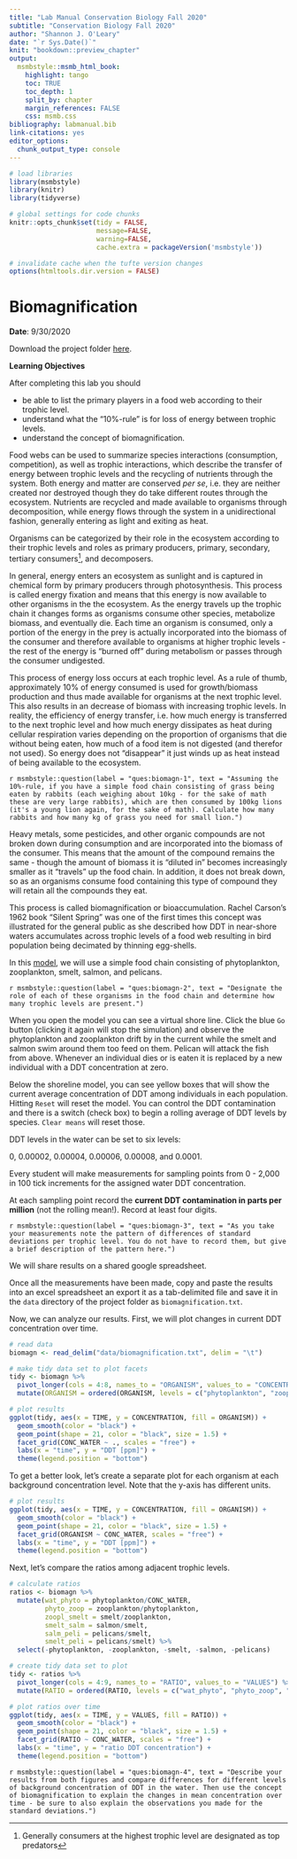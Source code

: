 ```yaml
---
title: "Lab Manual Conservation Biology Fall 2020"
subtitle: "Conservation Biology Fall 2020"
author: "Shannon J. O'Leary"
date: "`r Sys.Date()`"
knit: "bookdown::preview_chapter"
output:
  msmbstyle::msmb_html_book:
    highlight: tango
    toc: TRUE
    toc_depth: 1
    split_by: chapter
    margin_references: FALSE
    css: msmb.css
bibliography: labmanual.bib
link-citations: yes
editor_options: 
  chunk_output_type: console
---
```


```r

# load libraries
library(msmbstyle)
library(knitr)
library(tidyverse)

# global settings for code chunks
knitr::opts_chunk$set(tidy = FALSE, 
                      message=FALSE, 
                      warning=FALSE,
                      cache.extra = packageVersion('msmbstyle'))

# invalidate cache when the tufte version changes
options(htmltools.dir.version = FALSE)

```

# Biomagnification

**Date**: 9/30/2020

Download the project folder [here](https://drive.google.com/drive/folders/1gLiUyhjUBMQ8Km532AtiyAlS-qyEx9y1?usp=sharing).

**Learning Objectives**

After completing this lab you should

* be able to list the primary players in a food web according to their trophic level.
* understand what the "10%-rule" is for loss of energy between trophic levels.
* understand the concept of biomagnification.

Food webs can be used to summarize species interactions (consumption, competition), as well as trophic interactions, which describe the transfer of energy between trophic levels and the recycling of nutrients through the system. Both energy and matter are conserved *per se*, i.e. they are neither created nor destroyed though they do take different routes through the ecosystem. Nutrients are recycled and made available to organisms through decomposition, while energy flows through the system in a unidirectional fashion, generally entering as light and exiting as heat. 

Organisms can be categorized by their role in the ecosystem according to their trophic levels and roles as primary producers, primary, secondary, tertiary consumers^[Generally consumers at the highest trophic level are designated as top predators], and decomposers.

In general, energy enters an ecosystem as sunlight and is captured in chemical form by primary producers through photosynthesis. This process is called energy fixation and means that this energy is now available to other organisms in the the ecosystem. As the energy travels up the trophic chain it changes forms as organisms consume other species, metabolize biomass, and eventually die. Each time an organism is consumed, only a portion of the energy in the prey is actually incorporated into the biomass of the consumer and therefore available to organisms at higher trophic levels - the rest of the energy is "burned off" during metabolism or passes through the consumer undigested.

This process of energy loss occurs at each trophic level. As a rule of thumb, approximately 10% of energy consumed is used for growth/biomass production and thus made available for organisms at the next trophic level. This also results in an decrease of biomass with increasing trophic levels. In reality, the efficiency of energy transfer, i.e. how much energy is transferred to the next trophic level and how much energy dissipates as heat during cellular respiration varies depending on the proportion of organisms that die without being eaten, how much of a food item is not digested (and therefor not used). So energy does not "disappear" it just winds up as heat instead of being available to the ecosystem.

`r msmbstyle::question(label = "ques:biomagn-1", text = "Assuming the 10%-rule, if you have a simple food chain consisting of grass being eaten by rabbits (each weighing about 10kg - for the sake of math these are very large rabbits), which are then consumed by 100kg lions (it's a young lion again, for the sake of math). Calculate how many rabbits and how many kg of grass you need for small lion.")`

Heavy metals, some pesticides, and other organic compounds are not broken down during consumption and are incorporated into the biomass of the consumer. This means that the amount of the compound remains the same - though the amount of biomass it is "diluted in" becomes increasingly smaller as it "travels" up the food chain. In addition, it does not break down, so as an organisms consume food containing this type of compound they will retain all the compounds they eat.

This process is called biomagnification or bioaccumulation. Rachel Carson's 1962 book "Silent Spring" was one of the first times this concept was illustrated for the general public as she described how DDT in near-shore waters accumulates across trophic levels of a food web resulting in bird population being decimated by thinning egg-shells.

In this [model](http://virtualbiologylab.org/NetWebHTML_FilesJan2016/BiomagnificationModel.html), we will use a simple food chain consisting of phytoplankton, zooplankton, smelt, salmon, and pelicans.

`r msmbstyle::question(label = "ques:biomagn-2", text = "Designate the role of each of these organisms in the food chain and determine how many trophic levels are present.")`

When you open the model you can see a virtual shore line. Click the blue `Go` button (clicking it again will stop the simulation) and observe the phytoplankton and zooplankton drift by in the current while the smelt and salmon swim around them too feed on them. Pelican will attack the fish from above. Whenever an individual dies or is eaten it is replaced by a new individual with a DDT concentration at zero.

Below the shoreline model, you can see yellow boxes that will show the current average concentration of DDT among individuals in each population. Hitting `Reset` will reset the model. You can control the DDT contamination and there is a switch (check box) to begin a rolling average of DDT levels by species. `Clear means` will reset those. 

DDT levels in the water can be set to six levels:

0, 0.00002, 0.00004, 0.00006, 0.00008, and 0.0001.

Every student will make measurements for sampling points from 0 - 2,000 in 100 tick increments for the assigned water DDT concentration. 

At each sampling point record the **current DDT contamination in parts per million** (not the rolling mean!). Record at least four digits.

`r msmbstyle::question(label = "ques:biomagn-3", text = "As you take your measurements note the pattern of differences of standard deviations per trophic level. You do not have to record them, but give a brief description of the pattern here.")`

We will share results on a shared google spreadsheet. 

Once all the measurements have been made, copy and paste the results into an excel spreadsheet an export it as a tab-delimited file and save it in the `data` directory of the project folder as `biomagnification.txt`.

Now, we can analyze our results. First, we will plot changes in current DDT concentration over time.

```r

# read data
biomagn <- read_delim("data/biomagnification.txt", delim = "\t")

# make tidy data set to plot facets
tidy <- biomagn %>%
  pivot_longer(cols = 4:8, names_to = "ORGANISM", values_to = "CONCENTRATION") %>%
  mutate(ORGANISM = ordered(ORGANISM, levels = c("phytoplankton", "zooplankton", "smelt", "salmon", "pelicans")))

# plot results
ggplot(tidy, aes(x = TIME, y = CONCENTRATION, fill = ORGANISM)) +
  geom_smooth(color = "black") +
  geom_point(shape = 21, color = "black", size = 1.5) +
  facet_grid(CONC_WATER ~ ., scales = "free") +
  labs(x = "time", y = "DDT [ppm]") +
  theme(legend.position = "bottom")


```

To get a better look, let's create a separate plot for each organism at each background concentration level. Note that the y-axis has different units.

```r

# plot results
ggplot(tidy, aes(x = TIME, y = CONCENTRATION, fill = ORGANISM)) +
  geom_smooth(color = "black") +
  geom_point(shape = 21, color = "black", size = 1.5) +
  facet_grid(ORGANISM ~ CONC_WATER, scales = "free") +
  labs(x = "time", y = "DDT [ppm]") +
  theme(legend.position = "bottom")

```

Next, let's compare the ratios among adjacent trophic levels. 

```r

# calculate ratios
ratios <- biomagn %>%
  mutate(wat_phyto = phytoplankton/CONC_WATER,
         phyto_zoop = zooplankton/phytoplankton,
         zoopl_smelt = smelt/zooplankton,
         smelt_salm = salmon/smelt,
         salm_peli = pelicans/smelt,
         smelt_peli = pelicans/smelt) %>%
  select(-phytoplankton, -zooplankton, -smelt, -salmon, -pelicans)

# create tidy data set to plot
tidy <- ratios %>%
  pivot_longer(cols = 4:9, names_to = "RATIO", values_to = "VALUES") %>%
  mutate(RATIO = ordered(RATIO, levels = c("wat_phyto", "phyto_zoop", "zoopl_smelt", "smelt_salm", "salm_peli", "smelt_peli")))

# plot ratios over time
ggplot(tidy, aes(x = TIME, y = VALUES, fill = RATIO)) +
  geom_smooth(color = "black") +
  geom_point(shape = 21, color = "black", size = 1.5) +
  facet_grid(RATIO ~ CONC_WATER, scales = "free") +
  labs(x = "time", y = "ratio DDT concentration") +
  theme(legend.position = "bottom")

```

`r msmbstyle::question(label = "ques:biomagn-4", text = "Describe your results from both figures and compare differences for different levels of background concentration of DDT in the water. Then use the concept of biomagnification to explain the changes in mean concentration over time - be sure to also explain the observations you made for the standard deviations.")`
